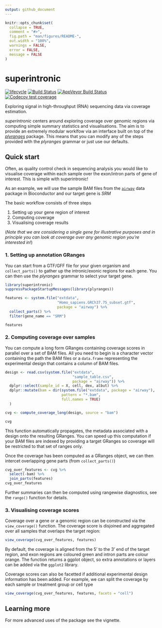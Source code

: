 ```yaml
---
output: github_document
---
```


<!-- README.md is generated from README.Rmd. Please edit that file -->

```r
knitr::opts_chunk$set(
  collapse = TRUE,
  comment = "#>",
  fig.path = "man/figures/README-",
  out.width = "100%",
  warnings = FALSE,
  error = FALSE,
  message = FALSE
)

```
# superintronic

[![lifecycle](https://img.shields.io/badge/lifecycle-experimental-orange.svg)](https://www.tidyverse.org/lifecycle/#experimental)
[![Build Status](https://travis-ci.org/sa-lee/superintronic.svg?branch=master)](https://travis-ci.org/sa-lee/superintronic)
[![AppVeyor Build Status](https://ci.appveyor.com/api/projects/status/github/sa-lee/superintronic?branch=master&svg=true)](https://ci.appveyor.com/project/sa-lee/superintronic)
[![Codecov test coverage](https://codecov.io/gh/sa-lee/superintronic/branch/master/graph/badge.svg)](https://codecov.io/gh/sa-lee/superintronic?branch=master)


Exploring signal in high-throughput 
(RNA) sequencing data via coverage estimation.

_superintronic_ centers around exploring coverage over genomic
regions via computing simple summary statistics and visualisations. 
The aim is to provide an extremely modular worklfow via an interface built on top of the 
[_plyranges_](https://sa-lee.github.io/plyranges/index.html) package. 
This means that you can modify any of the steps provided 
with the _plyranges_ grammar or just use our defaults.



## Quick start 

Often, as quality control check in sequencing analysis you would like
to visualise coverage within each sample over the exon/intron parts of 
gene of interest.  This is simple with superintronic! 

As an example, we will use the sample
BAM files from the  [`airway`](https://bioconductor.org/packages/release/data/experiment/html/airway.html) data package in Bioconductor and our target gene is _SRM_  

The basic workflow consists of three steps  

1. Setting up your gene region of interest 
2. Computing coverage
3. Visualising coverage results

(_Note that we are considering a single gene for illustrative purposes
and in principle you can look at coverage over any genomic region you're 
interested in!_)

### 1. Setting up annotation GRanges

You can start from a GTF/GFF file for your given organism and `collect_parts()`
to gather up the intronic/exonic regions for each gene. You can then use the
_plyranges_ grammar to select your target gene.

```r
library(superintronic)
suppressPackageStartupMessages(library(plyranges))

features <- system.file("extdata", 
                        "Homo_sapiens.GRCh37.75_subset.gtf", 
                        package = "airway") %>% 
  collect_parts() %>% 
  filter(gene_name == "SRM")

features
```


### 2. Computing coverage over samples

You can compute a long form GRanges containing coverage scores in parallel over
a set of BAM files. All you need to begin is a character vector containing
the path the BAM files or a `data.frame` representing the experimental design
that contains a column of BAM files.

```r
design <- read.csv(system.file("extdata", 
                               "sample_table.csv", 
                               package = "airway")) %>% 
  dplyr::select(sample_id = X, cell, dex, albut) %>% 
  dplyr::mutate(bam = dir(system.file("extdata", package = "airway"), 
                          pattern = "*.bam",
                          full.names = TRUE)
  )

cvg <- compute_coverage_long(design, source = "bam")

cvg 
```

This function automatically propagates, the metadata associated
with a design onto the resulting GRanges. You can speed up this computation
if your BAM files are indexed by providing a target GRanges so coverage 
will be restricted to that set of ranges only.

Once the coverage has been computed as a GRanges object, 
we can then intercet overlapping gene parts (from `collect_parts()`) 

```r
cvg_over_features <- cvg %>% 
  select(-bam) %>% 
  join_parts(features)
cvg_over_features
```

Further summaries can then be computed using rangewise diagnostics,
see the `rango()` function for details.

### 3. Visualising coverage scores

Coverage over a gene or a genomic region can be constructed via
the `view_coverage()` function. The coverage score is disjoined
and aggregated over all samples that overlaps the target region:

```r
view_coverage(cvg_over_features, features)
```

By default, the coverage is aligned from the 5' to the 3' end of the target
region, and exon regions are coloured green and intron parts are colour orange. 
The function returns a ggplot object, so extra annotations or layers can be added
via the `ggplot2` library. 


Coverage scores can also be facetted if additional 
experimental design information has been added. For example, we can split the
coverage by each sample or treatment group or cell type


```r
view_coverage(cvg_over_features, features, facets = "cell")
```


## Learning more

For more advanced uses of the package see the vignette.